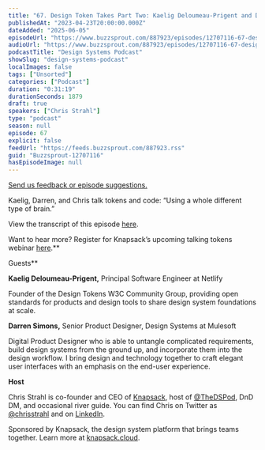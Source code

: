 ```yaml
---
title: "67. Design Token Takes Part Two: Kaelig Deloumeau-Prigent and Darren Simons"
publishedAt: "2023-04-23T20:00:00.000Z"
dateAdded: "2025-06-05"
episodeUrl: "https://www.buzzsprout.com/887923/episodes/12707116-67-design-token-takes-part-two-kaelig-deloumeau-prigent-and-darren-simons.mp3"
audioUrl: "https://www.buzzsprout.com/887923/episodes/12707116-67-design-token-takes-part-two-kaelig-deloumeau-prigent-and-darren-simons.mp3"
podcastTitle: "Design Systems Podcast"
showSlug: "design-systems-podcast"
localImages: false
tags: ["Unsorted"]
categories: ["Podcast"]
duration: "0:31:19"
durationSeconds: 1879
draft: true
speakers: ["Chris Strahl"]
type: "podcast"
season: null
episode: 67
explicit: false
feedUrl: "https://feeds.buzzsprout.com/887923.rss"
guid: "Buzzsprout-12707116"
hasEpisodeImage: null
---
```

[Send us feedback or episode suggestions.](https://www.buzzsprout.com/twilio/text_messages/887923/open_sms)

Kaelig, Darren, and Chris talk tokens and code: “Using a whole different type of brain.”  
  
View the transcript of this episode [here](https://docs.google.com/document/d/1CP1DHEg2TZzKuH_4TBU6ao4rqnrdPzUd/edit).  
  
Want to hear more? Register for Knapsack’s upcoming talking tokens webinar [here](https://knapsack-cloud.zoom.us/webinar/register/WN_5ZJG02GPRji8Wlq43fLQYA).**  
  
Guests**

**Kaelig Deloumeau-Prigent,** Principal Software Engineer at Netlify

Founder of the Design Tokens W3C Community Group, providing open standards for products and design tools to share design system foundations at scale.  
  
**Darren Simons,** Senior Product Designer, Design Systems at Mulesoft

Digital Product Designer who is able to untangle complicated requirements, build design systems from the ground up, and incorporate them into the design workflow. I bring design and technology together to craft elegant user interfaces with an emphasis on the end-user experience.  
  
**Host**

Chris Strahl is co-founder and CEO of [Knapsack](https://www.knapsack.cloud/), host of [@TheDSPod](https://twitter.com/thedspod), DnD DM, and occasional river guide. You can find Chris on Twitter as [@chrisstrahl](https://twitter.com/chrisstrahl) and on [LinkedIn](https://www.linkedin.com/in/chrisstrahl/).  
  
Sponsored by Knapsack, the design system platform that brings teams together. Learn more at [knapsack.cloud](https://www.knapsack.cloud/?utm_source=podcast).
